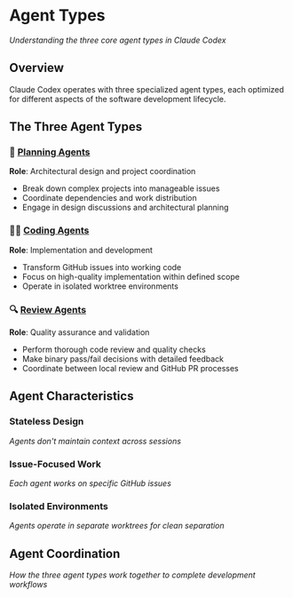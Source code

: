 # Agent Types

*Understanding the three core agent types in Claude Codex*

## Overview

Claude Codex operates with three specialized agent types, each optimized for different aspects of the software development lifecycle.

## The Three Agent Types

### 🧠 [Planning Agents](planning-agents.md)
**Role**: Architectural design and project coordination
- Break down complex projects into manageable issues
- Coordinate dependencies and work distribution
- Engage in design discussions and architectural planning

### 👨‍💻 [Coding Agents](coding-agents.md)  
**Role**: Implementation and development
- Transform GitHub issues into working code
- Focus on high-quality implementation within defined scope
- Operate in isolated worktree environments

### 🔍 [Review Agents](review-agents.md)
**Role**: Quality assurance and validation
- Perform thorough code review and quality checks
- Make binary pass/fail decisions with detailed feedback
- Coordinate between local review and GitHub PR processes

## Agent Characteristics

### Stateless Design
*Agents don't maintain context across sessions*

### Issue-Focused Work
*Each agent works on specific GitHub issues*

### Isolated Environments
*Agents operate in separate worktrees for clean separation*

## Agent Coordination

*How the three agent types work together to complete development workflows*